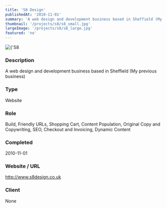 ```yaml
---
title: 'S8 Design'
publishedAt: '2010-11-01'
summary: 'A web design and development business based in Sheffield (My previous business)'
thumbnail: '/projects/s8/s8_small.jpg'
largeImage: '/projects/s8/s8_large.jpg'
featured: 'no'
---
```


<div className="relative w-full h-[400px] sm:h-[600px] md:h-[760px] lg:h-[920px]">
  <Image
    alt={'S8 Design'}
    src={'/projects/s8/s8.jpg'}
    sizes="(max-width: 640px) 100%, 100%"
    fill={true}
    priority
    style={{
      objectFit: 'contain'
    }}
  />
</div>

### Description

A web design and development business based in Sheffield (My previous business)


### Type

Website

### Role

Build, Friendly URLs, Shopping Cart, Content Population, Original Copy and Copywriting, SEO, Checkout and Invoicing, Dynamic Content

### Completed
2010-11-01

### Website / URL
http://www.s8design.co.uk

### Client
None

